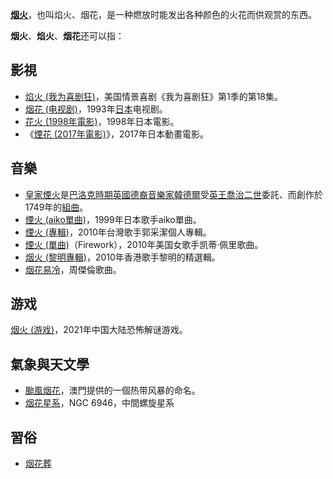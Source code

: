 '''[[烟火|烟火]]'''，也叫焰火、烟花，是一种燃放时能发出各种颜色的火花而供观赏的东西。

'''烟火'''、'''焰火'''、'''烟花'''还可以指：

==影視==
*[[焰火_(我为喜剧狂)|焰火 (我为喜剧狂)]]，美国情景喜剧《我为喜剧狂》第1季的第18集。
*[[烟花_(电视剧)|烟花 (电视剧)]]，1993年[[日本|日本]]电视剧。
*[[花火_(1998年電影)|花火 (1998年電影)]]，1998年日本電影。
*《[[煙花_(2017年電影)|煙花 (2017年電影)]]》，2017年日本動畫電影。

==音樂==
*[[皇家煙火|皇家煙火]]是[[巴洛克時期|巴洛克時期]][[英國|英國]][[德裔|德裔]][[音樂家|音樂家]][[格奧爾格·弗里德里希·韓德爾|韓德爾]]受[[英國君主|英王]][[喬治二世_(英國)|喬治二世]]委託、而創作於1749年的[[組曲|組曲]]。
*[[煙火_(aiko單曲)|煙火 (aiko單曲)]]，1999年日本歌手aiko單曲。
*[[煙火_(專輯)|煙火 (專輯)]]，2010年台灣歌手郭采潔個人專輯。
*[[煙火_(單曲)|煙火 (單曲)]]（Firework），2010年美国女歌手凯蒂·佩里歌曲。
*[[烟火_(黎明專輯)|烟火 (黎明專輯)]]，2010年香港歌手黎明的精選輯。
*[[烟花易冷|烟花易冷]]，周傑倫歌曲。
==游戏==
[[烟火_(游戏)|烟火 (游戏)]]，2021年中国大陆恐怖解谜游戏。

==氣象與天文學==
*[[颱風烟花|颱風烟花]]，澳門提供的一個热带风暴的命名。
*[[烟花星系|烟花星系]]，NGC 6946，中間螺旋星系

==習俗==
*[[烟花葬|烟花葬]]
{{Disambig|Cat=二字消歧义}}